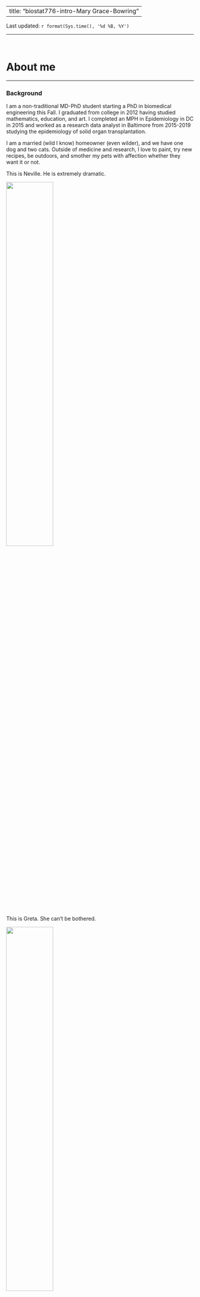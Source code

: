 
---
title: "biostat776-intro-Mary Grace-Bowring"
---
Last updated: `r format(Sys.time(), '%d %B, %Y')`

***

<br>

# About me
***

### Background
I am a non-traditional MD-PhD student starting a PhD in biomedical engineering this Fall. I graduated from college in 2012 having studied mathematics, education, and art. I completed an MPH in Epidemiology in DC in 2015 and worked as a research data analyst in Baltimore from 2015-2019 studying the epidemiology of solid organ transplantation. 

I am a married (wild I know) homeowner (even wilder), and we have one dog and two cats. Outside of medicine and research, I love to paint, try new recipes, be outdoors, and smother my pets with affection whether they want it or not. 

This is Neville. He is extremely dramatic.

<img src="files/neville_insta_famous.jpg" style="width:50%">

This is Greta. She can't be bothered.

<img src="files/greta_catching_rays.jpg" style="width:50%">

This is Stella. She has polydactyly and an unnecessary excess of toes.

<img src="files/stella_ever_unimpressed.jpg" style="width:50%">

<br>

### Training and experience

My MPH included coursework in epidemiology and biostatistics, with a few at the PhD level. While working as a research data analyst, I became proficient in Stata and co-taught the summer Stata programming course at JHSPH two years in a row. 

Last summer, I started learning R. This summer, I started learning Python.

I hope to learn best practices in reproducible data analysis with R and GitHub from this course. Open-source, reproducible, and accessible research is a key part of data harmonization and the work I hope to do for my PhD. 

### Research interests

* Data harmonization and common data models
* Machine learning and precision medicine (from algorithm to bedside)
* Health inequity in the context AI and algorithm biases
* Solid organ transplantation and immunodeficiency

<br> 

# Five fun facts

***

* I am currently growing a human - it should come out in December!
* I once named a scientific paper after the DJ Snake song 'Turn Down for What.'
  + [Here it is.](https://onlinelibrary.wiley.com/doi/10.1111/ajt.14577)
* I went skydiving in Bel Air, MD, and I highly recommend it. 
* My latest painting is a 4'x5' depiction of the [chrysoara hysoscella jellyfish](https://www.istockphoto.com/photos/chrysaora-hysoscella)
* I grew up on a farm and used to teach horse-back riding. 

<br> 

# Exciting website

***

I have recently joined the [OHDSI community](ohdsi.org), which stands for Observational Health Data Sciences and Informatics. It is an incredible global effort to demonstrate the value of robust large-scale observational research. Through this network, we can perform analyses across claims data and electronic health records in ways I never could have imagined. 











